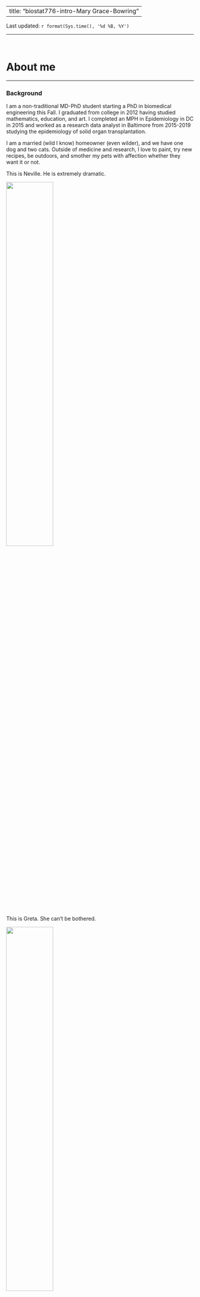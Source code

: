 
---
title: "biostat776-intro-Mary Grace-Bowring"
---
Last updated: `r format(Sys.time(), '%d %B, %Y')`

***

<br>

# About me
***

### Background
I am a non-traditional MD-PhD student starting a PhD in biomedical engineering this Fall. I graduated from college in 2012 having studied mathematics, education, and art. I completed an MPH in Epidemiology in DC in 2015 and worked as a research data analyst in Baltimore from 2015-2019 studying the epidemiology of solid organ transplantation. 

I am a married (wild I know) homeowner (even wilder), and we have one dog and two cats. Outside of medicine and research, I love to paint, try new recipes, be outdoors, and smother my pets with affection whether they want it or not. 

This is Neville. He is extremely dramatic.

<img src="files/neville_insta_famous.jpg" style="width:50%">

This is Greta. She can't be bothered.

<img src="files/greta_catching_rays.jpg" style="width:50%">

This is Stella. She has polydactyly and an unnecessary excess of toes.

<img src="files/stella_ever_unimpressed.jpg" style="width:50%">

<br>

### Training and experience

My MPH included coursework in epidemiology and biostatistics, with a few at the PhD level. While working as a research data analyst, I became proficient in Stata and co-taught the summer Stata programming course at JHSPH two years in a row. 

Last summer, I started learning R. This summer, I started learning Python.

I hope to learn best practices in reproducible data analysis with R and GitHub from this course. Open-source, reproducible, and accessible research is a key part of data harmonization and the work I hope to do for my PhD. 

### Research interests

* Data harmonization and common data models
* Machine learning and precision medicine (from algorithm to bedside)
* Health inequity in the context AI and algorithm biases
* Solid organ transplantation and immunodeficiency

<br> 

# Five fun facts

***

* I am currently growing a human - it should come out in December!
* I once named a scientific paper after the DJ Snake song 'Turn Down for What.'
  + [Here it is.](https://onlinelibrary.wiley.com/doi/10.1111/ajt.14577)
* I went skydiving in Bel Air, MD, and I highly recommend it. 
* My latest painting is a 4'x5' depiction of the [chrysoara hysoscella jellyfish](https://www.istockphoto.com/photos/chrysaora-hysoscella)
* I grew up on a farm and used to teach horse-back riding. 

<br> 

# Exciting website

***

I have recently joined the [OHDSI community](ohdsi.org), which stands for Observational Health Data Sciences and Informatics. It is an incredible global effort to demonstrate the value of robust large-scale observational research. Through this network, we can perform analyses across claims data and electronic health records in ways I never could have imagined. 











